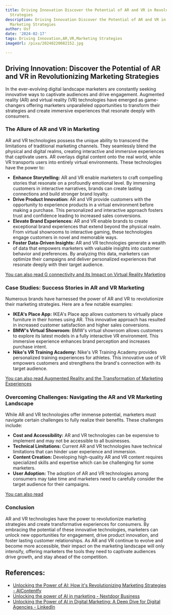 ```yaml
---
title: Driving Innovation Discover the Potential of AR and VR in Revolutionizing Marketing
  Strategies
description: Driving Innovation Discover the Potential of AR and VR in Revolutionizing
  Marketing Strategies
author: Usf
date: '2024-02-17'
tags: Driving Innovation,AR,VR,Marketing Strategies
imageUrl: /pixa/20240220082152.jpg

---
```

##  Driving Innovation:  Discover the Potential  of AR and VR in Revolutionizing Marketing Strategies

In the ever-evolving digital landscape marketers are constantly seeking innovative ways to captivate audiences and drive engagement. Augmented reality (AR) and virtual reality (VR) technologies have emerged as game-changers offering marketers unparalleled opportunities to transform their strategies and  create immersive experiences that resonate deeply with consumers.

###  The Allure of AR and VR in Marketing

AR and VR technologies possess the unique ability to  transcend the limitations  of traditional marketing channels. They seamlessly  blend  the  physical and digital realms, creating interactive and immersive experiences  that captivate users. AR  overlays digital content onto the real world, while VR  transports users into entirely virtual environments. These technologies have the power to:

- **Enhance Storytelling:** AR and VR enable marketers to craft compelling stories that resonate on a profoundly emotional level. By immersing customers in interactive narratives, brands  can  create lasting connections and build stronger brand loyalty.
- **Drive  Product Innovation:** AR and VR provide customers with the opportunity  to experience products in a virtual environment  before making a  purchase. This personalized and interactive approach fosters trust and confidence leading to increased sales  conversions.
-  **Elevate Brand Experiences:** AR  and VR enable brands to create exceptional brand experiences that extend  beyond the physical realm.  From virtual showrooms  to interactive gaming, these technologies  engage customers in novel and memorable ways.
- **Foster Data-Driven Insights:** AR and VR technologies generate a wealth of data that empowers marketers with valuable  insights into customer behavior and preferences. By analyzing this data, marketers can optimize their campaigns and deliver personalized experiences that resonate  deeply  with their target audience.

[You can also read G connectivity  and its Impact on Virtual Reality Marketing](G%20connectivity%20and%20its%20Impact%20on%20Virtual%20Reality%20Marketing)


### Case Studies: Success Stories in AR and VR Marketing

Numerous brands have harnessed the power of AR and VR to revolutionize  their marketing strategies. Here are a few notable examples:

- **IKEA's Place App:** IKEA's  Place app allows customers to virtually place furniture in their homes using AR. This innovative approach has resulted  in increased customer satisfaction and higher sales conversions.
- **BMW's Virtual Showroom:** BMW's virtual showroom allows customers to explore  its latest models in a fully interactive VR environment. This immersive experience enhances brand perception  and increases purchase intent.
- **Nike's VR Training Academy:** Nike's VR Training  Academy provides personalized training experiences for athletes. This innovative use of VR empowers customers and strengthens  the brand's connection with its target audience.

[You can also read Augmented Reality and the Transformation of Marketing Experiences](Augmented%20Reality%20and%20the%20Transformation%20of%20Marketing%20Experiences)


###  Overcoming Challenges: Navigating the AR  and VR Marketing Landscape

While AR and VR technologies offer immense  potential, marketers must navigate certain challenges to fully realize their benefits. These  challenges include:

- **Cost and Accessibility:** AR and VR technologies can be expensive to  implement and may not be accessible to all businesses.
- **Technical  Limitations:** Current AR and VR technologies have technical limitations  that can hinder user  experience and  immersion.
- **Content Creation:** Developing high-quality AR and VR content requires specialized skills and expertise which can  be challenging for some marketers.
- **User Adoption:**  The adoption of AR and VR technologies among  consumers may take time and  marketers need to carefully consider the target audience for their  campaigns.

[You can also read ]()


### Conclusion

AR and VR technologies have the power to revolutionize  marketing strategies and create transformative experiences for consumers. By embracing  the potential of these innovative technologies, marketers  can unlock new opportunities for engagement, drive product  innovation, and foster lasting customer relationships. As AR and VR  continue to evolve and become more accessible, their impact on  the marketing landscape will only intensify, offering marketers  the tools they need to captivate audiences drive growth, and  stay  ahead of the competition.

## References:
- [Unlocking the Power of AI: How it's Revolutionizing Marketing Strategies - AIContentfy](https://aicontentfy.com/en/blog/unlocking-power-of-ai-how-its-revolutionizing-marketing-strategies)
- [Unlocking the power of AI in marketing - Nextdoor Business](https://business.nextdoor.com/en-us/small-business/resources/blog/ai-in-marketing)
- [Unlocking the Power of AI in Digital Marketing: A Deep Dive for Digital Agencies - LinkedIn](https://www.linkedin.com/pulse/unlocking-power-ai-digital-marketing-deep-dive-agencies-raju--zdypc?trk=article-ssr-frontend-pulse_more-articles_related-content-card)
